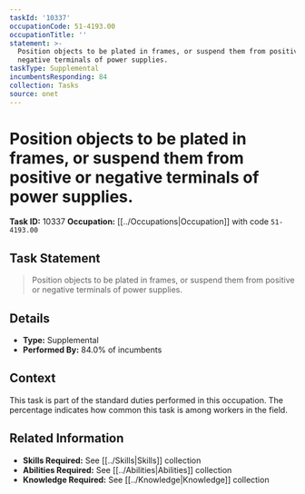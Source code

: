 ```yaml
---
taskId: '10337'
occupationCode: 51-4193.00
occupationTitle: ''
statement: >-
  Position objects to be plated in frames, or suspend them from positive or
  negative terminals of power supplies.
taskType: Supplemental
incumbentsResponding: 84
collection: Tasks
source: onet
---
```

# Position objects to be plated in frames, or suspend them from positive or negative terminals of power supplies.

**Task ID:** 10337
**Occupation:** [[../Occupations|Occupation]] with code `51-4193.00`

## Task Statement

> Position objects to be plated in frames, or suspend them from positive or negative terminals of power supplies.

## Details

- **Type:** Supplemental
- **Performed By:** 84.0% of incumbents

## Context

This task is part of the standard duties performed in this occupation. The percentage indicates how common this task is among workers in the field.

## Related Information

- **Skills Required:** See [[../Skills|Skills]] collection
- **Abilities Required:** See [[../Abilities|Abilities]] collection
- **Knowledge Required:** See [[../Knowledge|Knowledge]] collection
